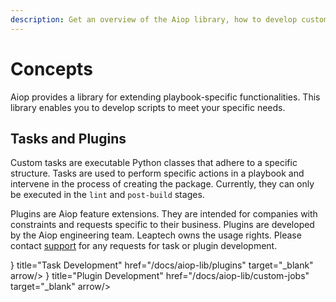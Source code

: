 ```yaml
---
description: Get an overview of the Aiop library, how to develop custom scripts, and plugins.
---
```


# Concepts

Aiop provides a library for extending playbook-specific functionalities. This library enables you to develop scripts to meet your specific needs.

## Tasks and Plugins

Custom tasks are executable Python classes that adhere to a specific structure. Tasks are used to perform specific actions in a playbook and intervene in the process of creating the package. Currently, they can only be executed in the `lint` and `post-build` stages.

Plugins are Aiop feature extensions. They are intended for companies with constraints and requests specific to their business. Plugins are developed by the Aiop engineering team. Leaptech owns the usage rights. Please contact [support](mailto:valentin.rudloff.perso@gmail.com) for any requests for task or plugin development.

<Cards num={2}>
  <Card icon={<FileCode2 size="24" />} title="Task Development" href="/docs/aiop-lib/plugins" target="_blank" arrow/>
  <Card icon={<Blocks size="24" />} title="Plugin Development" href="/docs/aiop-lib/custom-jobs" target="_blank" arrow/>
</Cards>